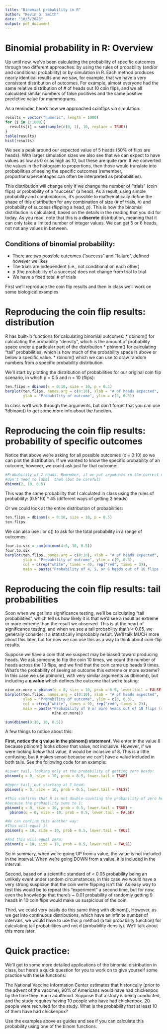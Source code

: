 ---
title: "Binomial probability in R"
author: "Kevin G. Smith"
date: "10/5/2023"
output: pdf_document
---

# Binomial probability in R: Overview
Up until now, we've been calculating the probability of specific outcomes through two different approaches: by using the rules of probability (and/or and conditional probability) or by simulation in R. Each method produces nearly identical results and we saw, for example, that we have a very consistent distribution of outcomes. For example, almost everyone had the same relative distribution of # of heads out 10 coin flips, and we all calculated similar numbers of false positives and the same positive predictive value for mammograms.

As a reminder, here's how we approached coinflips via simulation:

```{r}
results = vector("numeric", length = 1000)
for (i in 1:1000){
  results[i] = sum(sample(c(0, 1), 10, replace = TRUE))
}
table(results)
hist(results)
```

We see a peak around our expected value of 5 heads (50% of flips are heads). With larger simulation sizes we also see that we can expect to have values as low as 0 or as high as 10, but these are quite rare. If we converted the values in the histogram to proportions, then those would translate into probabilities of seeing the specific outcomes (remember, proportions/percentages can often be interpreted as probabilities).

This distribution will change only if we change the number of "trials" (coin flips) or probability of a "success" (a head). As a result, using simple probability and combinatorics, it's possible to mathematically define the shape of this distribution for any combination of size (# of trials, _n_) and probability of success (flipping a head, _p_). This is how the binomial distribution is calculated, based on the details in the reading that you did for today. As you read, note that this is a __discrete__ distribution, meaning that it can only take a limited number of integer values. We can get 5 or 6 heads, not not any values in between.

## Conditions of binomial probability:
* There are two possible outcomes ("success" and "failure", defined however we like)
* The trials are independent (i.e., not conditional on each other)
* p (the probability of a success) does not change from trial to trial
* We have a fixed total # of trials

First we'll reproduce the coin flip results and then in class we'll work on some biological examples

# Reproducing the coin flip results: distribution
R has built-in functions for calculating binomial outcomes:
* dbinom() for calculating the probability "density", which is the amount of probability space under a particular part of the distribution
* pbinom() for calculating "tail" probabilities, which is how much of the probability space is above or below a specific value.
* rbinom() which we can use to draw random numbers from a specific probability distribution.

We'll start by plotting the distribution of probabilities for our original coin flip scenario, in which p = 0.5 and n = 10 (flips):

```{r}
ten.flips = dbinom(x = 0:10, size = 10, p = 0.5)
barplot(ten.flips, names.arg = c(0:10), xlab = "# of heads expected",
        ylab = "Probability of outcome", ylim = c(0, 0.3))
```

In class we'll work through the arguments, but don't forget that you can use ?dbinom() to get some more info about the function.

# Reproducing the coin flip results: probability of specific outcomes
Notice that above we're asking for all possible outcomes (x = 0:10) so we can plot the distribution. If we wanted to know the specific probability of an outcome, however, we could ask just for that outcome:

```{r}
#Probability of 2 heads. Remember, if we put arguments in the correct order, we
#don't need to label  them (but be careful)
dbinom(2, 10, 0.5)
```
This was the same probability that I calculated in class using the rules of probability: (0.5^10) * 45 (different ways of getting 2 heads)

Or we could look at the entire distribution of probabilities:

```{r}
ten.flips = dbinom(x = 0:10, size = 10, p = 0.5)
ten.flips
```
We can also use : or c() to ask for the total probability in a range of outcomes:

```{r}
four.to.six = sum(dbinom(4:6, 10, 0.5))
four.to.six
barplot(ten.flips, names.arg = c(0:10), xlab = "# of heads expected",
        ylab = "Probability of outcome", ylim = c(0, 0.3), 
        col = c(rep("white", times = 4), rep("red", times = 3)),
        main = paste("Probability of 4, 5, or 6 heads out of 10 flips (red) =", four.to.six))
```

# Reproducing the coin flip results: tail probabilities

Soon when we get into significance testing, we'll be calculating "tail probabilities", which tell us how likely it is that we'd see a result as extreme or more extreme than the result we observed. This is at the heart of significance testing, and when we see a tail probability that's < 0.05, we generally consider it a statistically improbably result. We'll talk MUCH more about this later, but for now we can use this as a way to think about coin-flip results.

Suppose we have a coin that we suspect may be biased toward producing heads. We ask someone to flip the coin 10 times, we count the number of heads across the 10 flips, and we find that the coin came up heads 9 times. What's the probability of seeing an outcome this extreme or more extreme? In this case we use pbinom(), with very similar arguments as dbinom(), but including a __q value__ which defines the outcome that we're testing:

```{r}
nine.or.more = pbinom(q = 8, size = 10, prob = 0.5, lower.tail = FALSE)
barplot(ten.flips, names.arg = c(0:10), xlab = "# of heads expected",
        ylab = "Probability of outcome", ylim = c(0, 0.3), 
        col = c(rep("white", times = 9), rep("red", times = 2)),
        main = paste("Probability of 9 or more heads out of 10 flips (red) =",
                     nine.or.more))

sum(dbinom(9:10, 10, 0.5))
```


A few things to notice about this:

__First, notice the q value in the pbinom() statement.__ We enter in the value 8 because pbinom() looks _above_ that value, not inclusive. However, if we were looking _below_ that value, it would be inclusive of 8. This is a little confusing, but it makes sense because we can't have a value included in both tails. See the following code for an example:

```{r}
#Lower tail, looking only at the probability of getting zero heads:
pbinom(q = 0, size = 10, prob = 0.5, lower.tail = TRUE)

#Upper tail, but starting at 1 head:
pbinom(q = 0, size = 10, prob = 0.5, lower.tail = FALSE)

#This confirms that R is not double-counting the probability of zero heads, 
#because the probability sums to 1:
pbinom(q = 0, size = 10, prob = 0.5, lower.tail = TRUE) + 
  pbinom(q = 0, size = 10, prob = 0.5, lower.tail = FALSE)

#We can confirm this another way:
#This will equal 1:
pbinom(q = 10, size = 10, prob = 0.5, lower.tail = TRUE)

#And this will equal zero:
pbinom(q = 10, size = 10, prob = 0.5, lower.tail = FALSE)
```
So in summary, when we're going UP from a value, the value is not included in the interval. When we're going DOWN from a value, it is included in the interval.

Second, based on a scientific standard of < 0.05 probability being an unlikely event under random circumstances, in this case we would have a very strong suspicion that the coin we're flipping isn't fair. As easy way to test this would be to repeat this "experiment" a second time, but for now, even the knowledge that there's ~ 0.01 probability of randomly getting 9 heads in 10 coin flips would make us suspicious of the coin.

Third, we could very easily do this same thing with dbinom(), However, as we get into continuous distributions, which have an infinite number of intervals, we would have to use this p method (a tail probability function) for calculating tail probabilities and not d (probability density). We'll talk about this more later.

# Quick practice:
We'll get to some more detailed applications of the binomial distribution in class, but here's a quick question for you to work on to give yourself some practice with these functions:

The National Vaccine Information Center estimates that historically (prior to the advent of the vaccine), 90% of Americans would have had chickenpox by the time they reach adulthood. Suppose that a study is being conducted, and the study requires having 10 people who have had chickenpox. 20 people were recruited for the study. What is the probability that at least 10 of them have had chickenpox?

Use the examples above as guides and see if you can calculate this probability using one of the binom functions.

```{r}

```

